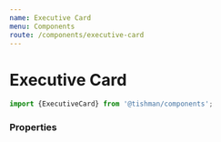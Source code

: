 ```yaml
---
name: Executive Card
menu: Components
route: /components/executive-card
---
```




# Executive Card

```ts
import {ExecutiveCard} from '@tishman/components';
```

### Properties

<Props of={ExecutiveCard} />

<Playground>
  <ExecutiveCard
    fluid={getMockFluidImage({width: 529, height: 360}).childImageSharp.fluid}
    alt="placeholder"
    name="Rob Speyer"
    title="President & Chief Executive Officer"
    link={{
      label: 'Learn more about rob',
      url: '#',
    }}
  />
</Playground>
